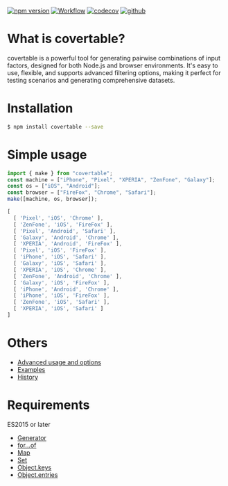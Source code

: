 [![npm version](https://badge.fury.io/js/covertable.svg)](https://badge.fury.io/js/covertable)
[![Workflow](https://github.com/walkframe/covertable/actions/workflows/typescript.yaml/badge.svg)](https://github.com/walkframe/covertable/actions/workflows/typescript.yaml)
[![codecov](https://codecov.io/gh/walkframe/covertable/branch/master/graph/badge.svg)](https://codecov.io/gh/walkframe/covertable)
[![github](https://img.shields.io/github/stars/walkframe/covertable)](https://github.com/walkframe/covertable)

# What is covertable?
covertable is a powerful tool for generating pairwise combinations of input factors, designed for both Node.js and browser environments. It's easy to use, flexible, and supports advanced filtering options, making it perfect for testing scenarios and generating comprehensive datasets.

# Installation

```sh
$ npm install covertable --save
```

# Simple usage

```javascript
import { make } from "covertable";
const machine = ["iPhone", "Pixel", "XPERIA", "ZenFone", "Galaxy"];
const os = ["iOS", "Android"];
const browser = ["FireFox", "Chrome", "Safari"];
make([machine, os, browser]);
```

```javascript
[
  [ 'Pixel', 'iOS', 'Chrome' ],
  [ 'ZenFone', 'iOS', 'FireFox' ],
  [ 'Pixel', 'Android', 'Safari' ],
  [ 'Galaxy', 'Android', 'Chrome' ],
  [ 'XPERIA', 'Android', 'FireFox' ],
  [ 'Pixel', 'iOS', 'FireFox' ],
  [ 'iPhone', 'iOS', 'Safari' ],
  [ 'Galaxy', 'iOS', 'Safari' ],
  [ 'XPERIA', 'iOS', 'Chrome' ],
  [ 'ZenFone', 'Android', 'Chrome' ],
  [ 'Galaxy', 'iOS', 'FireFox' ],
  [ 'iPhone', 'Android', 'Chrome' ],
  [ 'iPhone', 'iOS', 'FireFox' ],
  [ 'ZenFone', 'iOS', 'Safari' ],
  [ 'XPERIA', 'iOS', 'Safari' ]
]
```

# Others
- [Advanced usage and options](/covertable/advanced)
- [Examples](/covertable/Examples/case1)
- [History](/covertable/history)

# Requirements

ES2015 or later

- [Generator](https://developer.mozilla.org/en-US/docs/Web/JavaScript/Guide/Iterators_and_Generators)
- [for...of](https://developer.mozilla.org/en-US/docs/Web/JavaScript/Reference/Statements/for...of)
- [Map](https://developer.mozilla.org/en-US/docs/Web/JavaScript/Reference/Global_Objects/Map)
- [Set](https://developer.mozilla.org/en-US/docs/Web/JavaScript/Reference/Global_Objects/Set)
- [Object.keys](https://developer.mozilla.org/en-US/docs/Web/JavaScript/Reference/Global_Objects/Object/keys)
- [Object.entries](https://developer.mozilla.org/en-US/docs/Web/JavaScript/Reference/Global_Objects/Object/entries)

